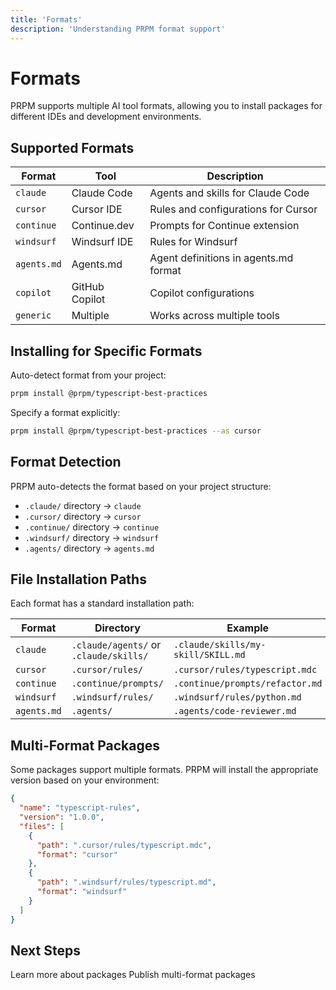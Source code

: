 ```yaml
---
title: 'Formats'
description: 'Understanding PRPM format support'
---
```


# Formats

PRPM supports multiple AI tool formats, allowing you to install packages for different IDEs and development environments.

## Supported Formats

| Format | Tool | Description |
|--------|------|-------------|
| `claude` | Claude Code | Agents and skills for Claude Code |
| `cursor` | Cursor IDE | Rules and configurations for Cursor |
| `continue` | Continue.dev | Prompts for Continue extension |
| `windsurf` | Windsurf IDE | Rules for Windsurf |
| `agents.md` | Agents.md | Agent definitions in agents.md format |
| `copilot` | GitHub Copilot | Copilot configurations |
| `generic` | Multiple | Works across multiple tools |

## Installing for Specific Formats

Auto-detect format from your project:

```bash
prpm install @prpm/typescript-best-practices
```

Specify a format explicitly:

```bash
prpm install @prpm/typescript-best-practices --as cursor
```

## Format Detection

PRPM auto-detects the format based on your project structure:

- `.claude/` directory → `claude`
- `.cursor/` directory → `cursor`
- `.continue/` directory → `continue`
- `.windsurf/` directory → `windsurf`
- `.agents/` directory → `agents.md`

## File Installation Paths

Each format has a standard installation path:

| Format | Directory | Example |
|--------|-----------|---------|
| `claude` | `.claude/agents/` or `.claude/skills/` | `.claude/skills/my-skill/SKILL.md` |
| `cursor` | `.cursor/rules/` | `.cursor/rules/typescript.mdc` |
| `continue` | `.continue/prompts/` | `.continue/prompts/refactor.md` |
| `windsurf` | `.windsurf/rules/` | `.windsurf/rules/python.md` |
| `agents.md` | `.agents/` | `.agents/code-reviewer.md` |

## Multi-Format Packages

Some packages support multiple formats. PRPM will install the appropriate version based on your environment:

```json
{
  "name": "typescript-rules",
  "version": "1.0.0",
  "files": [
    {
      "path": ".cursor/rules/typescript.mdc",
      "format": "cursor"
    },
    {
      "path": ".windsurf/rules/typescript.md",
      "format": "windsurf"
    }
  ]
}
```

## Next Steps

<CardGroup cols={2}>
  <Card
    title="Packages"
    icon="box"
    href="/concepts/packages"
  >
    Learn more about packages
  </Card>
  <Card
    title="Publishing Guide"
    icon="book"
    href="/publishing/getting-started"
  >
    Publish multi-format packages
  </Card>
</CardGroup>
